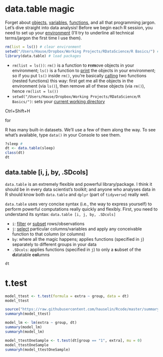 # data.table magic

Forget about <u>objects</u>, <u>variables</u>, <u>functions</u>, and all that programming jargon. Let's dive straight into data analysis! Before we begin each R session, you need to set up your <u>environment</u> (I'll try to underline all technical terms/jargon the first time I use them). 

```r
rm(list = ls()) # clear environment
setwd("/Users/Hause/Dropbox/Working Projects/RDataScience/R Basics/") # set working directory
library(data.table) # load packages
```

* `rm(list = ls())`: `rm()` is a function to **r**e**m**ove objects in your environment; `ls()` is a function to <u>print</u> the objects in your environment; so if you put `ls()` inside `rm()`, you're basically <u>calling</u> two functions (nested functions) this way: first get me all the objects in the environment (via `ls()`), then remove all of these objects (via `rm()`), hence `rm(list = ls())`
* `setwd("/Users/Hause/Dropbox/Working Projects/RDataScience/R Basics/")`: sets your <u>current working directory</u>

Ctrl+Shift+H

for

R has many built-in datasets. We'll use a few of them along the way. To see what's available, type `data()` in your Console to see them. 

```r
?sleep # 
dt <- data.table(sleep) 
class(dt)
dt
```


## data.table [i, j, by, .SDcols] 

`data.table` is an extremely flexible and powerful library/package. I think it should be in every data scientist's toolkit; and anyone who analyses data in R should know both `data.table` and `dplyr` (part of `tidyverse`) really well.

`data.table` uses very concise syntax (i.e., the way to express yourself) to perform powerful computations really quickly and flexibly. First, you need to understand its syntax: `data.table [i, j, by, .SDcols]`

* `i`: <u>filter</u> or <u>subset</u> rows/observations
* `j`: <u>select</u> particular columns/variables and apply any conceivable function to that column (or columns) 
* `by`: where all the magic happens; applies functions (specified in `j`) separately to different groups in your data
* `.SDcols`: applies functions (specified in `j`) to only a **s**ubset of the **d**atatable **col**umns

```r
dt


```

# t.test

```r
model_ttest <- t.test(formula = extra ~ group, data = dt)
model_ttest
```

```r
source("https://raw.githubusercontent.com/hauselin/Rcode/master/summaryh.R")
summaryh(model_ttest)
```

```r
model_lm <- lm(extra ~ group, dt)
summary(model_lm)
summaryh(model_lm)
```

```r
model_ttestOneSample <- t.test(dt[group == "1", extra], mu = 0)
model_ttestOneSample
summaryh(model_ttestOneSample)
```

